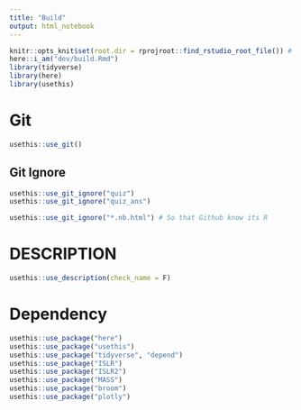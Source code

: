 ```yaml
---
title: "Build"
output: html_notebook
---
```


```r
knitr::opts_knit$set(root.dir = rprojroot::find_rstudio_root_file()) # Set WD to Root
here::i_am("dev/build.Rmd")
library(tidyverse)
library(here)
library(usethis)
```

# Git

```r
usethis::use_git()
```

## Git Ignore

```r
usethis::use_git_ignore("quiz")
usethis::use_git_ignore("quiz_ans")

usethis::use_git_ignore("*.nb.html") # So that Github know its R
```

# DESCRIPTION

```r
usethis::use_description(check_name = F)
```

# Dependency

```r
usethis::use_package("here")
usethis::use_package("usethis")
usethis::use_package("tidyverse", "depend")
usethis::use_package("ISLR")
usethis::use_package("ISLR2")
usethis::use_package("MASS")
usethis::use_package("broom")
usethis::use_package("plotly")
```

